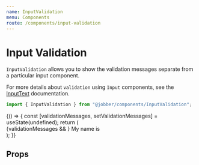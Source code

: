 ```yaml
---
name: InputValidation
menu: Components
route: /components/input-validation
---
```



# Input Validation

<ComponentStatus stage="ready" responsive="yes" accessible="yes" />

`InputValidation` allows you to show the validation messages separate from a
particular input component.

For more details about `validation` using `Input` components, see the
[InputText](/components/input-text/#validation-message) documentation.

```ts
import { InputValidation } from "@jobber/components/InputValidation";
```

<Playground>
  {() => {
    const [validationMessages, setValidationMessages] = useState(undefined);
    return (
      <div>
        {validationMessages && <InputValidation message={validationMessages} />}
        <Text>
          My name is
          <InputText
            validations={{
              required: {
                value: true,
                message: "Please tell me your name",
              },
              pattern: {
                value: /Jeff/,
                message: "Have you considered a better name, like Jeff?",
              },
            }}
            onValidation={setValidationMessages}
            name="myName"
            size="small"
            inline={true}
            align="center"
            maxLength={4}
          />
        </Text>
      </div>
    );
  }}
</Playground>

## Props

<Props of={InputValidation} />
